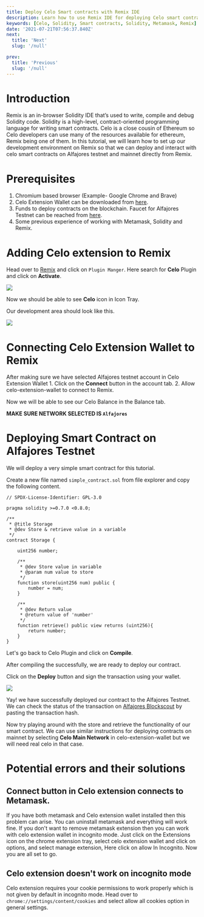 ```yaml
---
title: Deploy Celo Smart contracts with Remix IDE
description: Learn how to use Remix IDE for deploying Celo smart contracts
keywords: [Celo, Solidity, Smart contracts, Solidity, Metamask, Remix]
date: '2021-07-21T07:56:37.840Z'
next:
  title: 'Next'
  slug: '/null'

prev:
  title: 'Previous'
  slug: '/null'
---
```


# Introduction

Remix is an in-browser Solidity IDE that’s used to write, compile and debug Solidity code. Solidity is a high-level, contract-oriented programming language for writing smart contracts. Celo is a close cousin of Ethereum so Celo developers can use many of the resources available for ethereum, Remix being one of them. In this tutorial, we will learn how to set up our development environment on Remix so that we can deploy and interact with celo smart contracts on Alfajores testnet and mainnet directly from Remix.

# Prerequisites

1.  Chromium based browser (Example- Google Chrome and Brave)
2.  Celo Extension Wallet can be downloaded from [here](https://chrome.google.com/webstore/detail/celoextensionwallet/kkilomkmpmkbdnfelcpgckmpcaemjcdh?hl=en).
3.  Funds to deploy contracts on the blockchain. Faucet for Alfajores Testnet can be reached from [here](https://celo.org/developers/faucet).
4.  Some previous experience of working with Metamask, Solidity and Remix.

# Adding Celo extension to Remix

Head over to [Remix](https://remix.ethereum.org/) and click on `Plugin Manger`. Here search for **Celo** Plugin and click on **Activate**.

![](./assets/celo-for-remix-image-1.png)

Now we should be able to see **Celo** icon in Icon Tray.

Our development area should look like this.

![](./assets/celo-for-remix-image-2.png)

# Connecting Celo Extension Wallet to Remix

After making sure we have selected Alfajores testnet account in Celo Extension Wallet 1. Click on the **Connect** button in the account tab. 2. Allow celo-extension-wallet to connect to Remix.

Now we will be able to see our Celo Balance in the Balance tab.

**MAKE SURE NETWORK SELECTED IS `Alfajores`**

# Deploying Smart Contract on Alfajores Testnet

We will deploy a very simple smart contract for this tutorial.

Create a new file named `simple_contract.sol` from file explorer and copy the following content.

```solidity
// SPDX-License-Identifier: GPL-3.0

pragma solidity >=0.7.0 <0.8.0;

/**
 * @title Storage
 * @dev Store & retrieve value in a variable
 */
contract Storage {

    uint256 number;

    /**
     * @dev Store value in variable
     * @param num value to store
     */
    function store(uint256 num) public {
        number = num;
    }

    /**
     * @dev Return value
     * @return value of 'number'
     */
    function retrieve() public view returns (uint256){
        return number;
    }
}
```

Let's go back to Celo Plugin and click on **Compile**.

After compiling the successfully, we are ready to deploy our contract.

Click on the **Deploy** button and sign the transaction using your wallet.

![](./assets/celo-for-remix-image-3.png)

Yay! we have successfully deployed our contract to the Alfajores Testnet. We can check the status of the transaction on [Alfajores Blockscout](https://alfajores-blockscout.celo-testnet.org/) by pasting the transaction hash.

Now try playing around with the store and retrieve the functionality of our smart contract. We can use similar instructions for deploying contracts on mainnet by selecting **Celo Main Network** in celo-extension-wallet but we will need real celo in that case.

# Potential errors and their solutions

## Connect button in Celo extension connects to Metamask.

If you have both metamask and Celo extension wallet installed then this problem can arise. You can uninstall metamask and everything will work fine. If you don't want to remove metamask extension then you can work with celo extension wallet in incognito mode. Just click on the Extensions icon on the chrome extension tray, select celo extension wallet and click on options, and select manage extension, Here click on allow In Incognito. Now you are all set to go.

## Celo extension doesn't work on incognito mode

Celo extension requires your cookie permissions to work properly which is not given by default in incognito mode. Head over to `chrome://settings/content/cookies` and select allow all cookies option in general settings.
